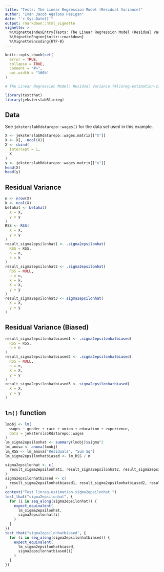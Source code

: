 ```yaml
---
title: "Tests: The Linear Regression Model (Residual Variance)"
author: "Ivan Jacob Agaloos Pesigan"
date: "`r Sys.Date()`"
output: rmarkdown::html_vignette
vignette: >
  %\VignetteIndexEntry{Tests: The Linear Regression Model (Residual Variance)}
  %\VignetteEngine{knitr::rmarkdown}
  %\VignetteEncoding{UTF-8}
---
```



```r
knitr::opts_chunk$set(
  error = TRUE,
  collapse = TRUE,
  comment = "#>",
  out.width = "100%"
)
```




```r
# The Linear Regression Model: Residual Variance {#linreg-estimation-sigma2epsilonhat-example}
```



```r
library(testthat)
library(jeksterslabRlinreg)
```


## Data

See `jeksterslabRdatarepo::wages()` for the data set used in this example.


```r
X <- jeksterslabRdatarepo::wages.matrix[["X"]]
X <- X[, -ncol(X)]
X <- cbind(
  Intercept = 1,
  X
)
y <- jeksterslabRdatarepo::wages.matrix[["y"]]
head(X)
head(y)
```


## Residual Variance


```r
n <- nrow(X)
k <- ncol(X)
betahat <- betahat(
  X = X,
  y = y
)
RSS <- RSS(
  X = X,
  y = y
)
result_sigma2epsilonhat1 <- .sigma2epsilonhat(
  RSS = RSS,
  n = n,
  k = k
)
result_sigma2epsilonhat2 <- .sigma2epsilonhat(
  RSS = NULL,
  n = n,
  k = k,
  X = X,
  y = y
)
result_sigma2epsilonhat3 <- sigma2epsilonhat(
  X = X,
  y = y
)
```


## Residual Variance (Biased)


```r
result_sigma2epsilonhatbiased1 <- .sigma2epsilonhatbiased(
  RSS = RSS,
  n = n
)
result_sigma2epsilonhatbiased2 <- .sigma2epsilonhatbiased(
  RSS = NULL,
  n = n,
  X = X,
  y = y
)
result_sigma2epsilonhatbiased3 <- sigma2epsilonhatbiased(
  X = X,
  y = y
)
```


## `lm()` function


```r
lmobj <- lm(
  wages ~ gender + race + union + education + experience,
  data = jeksterslabRdatarepo::wages
)
lm_sigma2epsilonhat <- summary(lmobj)$sigma^2
lm_anova <- anova(lmobj)
lm_RSS <- lm_anova["Residuals", "Sum Sq"]
lm_sigma2epsilonhatbiased <- lm_RSS / n
```




```r
sigma2epsilonhat <- c(
  result_sigma2epsilonhat1, result_sigma2epsilonhat2, result_sigma2epsilonhat3
)
sigma2epsilonhatbiased <- c(
  result_sigma2epsilonhatbiased1, result_sigma2epsilonhatbiased2, result_sigma2epsilonhatbiased3
)
context("Test linreg-estimation-sigma2epsilonhat.")
test_that("sigma2epsilonhat", {
  for (i in seq_along(sigma2epsilonhat)) {
    expect_equivalent(
      lm_sigma2epsilonhat,
      sigma2epsilonhat[i]
    )
  }
})
test_that("sigma2epsilonhatbiased", {
  for (i in seq_along(sigma2epsilonhatbiased)) {
    expect_equivalent(
      lm_sigma2epsilonhatbiased,
      sigma2epsilonhatbiased[i]
    )
  }
})
```

